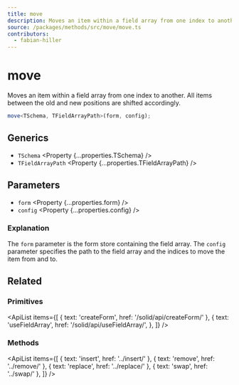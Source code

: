```yaml
---
title: move
description: Moves an item within a field array from one index to another.
source: /packages/methods/src/move/move.ts
contributors:
  - fabian-hiller
---
```



# move

Moves an item within a field array from one index to another. All items between the old and new positions are shifted accordingly.

```ts
move<TSchema, TFieldArrayPath>(form, config);
```

## Generics

- `TSchema` <Property {...properties.TSchema} />
- `TFieldArrayPath` <Property {...properties.TFieldArrayPath} />

## Parameters

- `form` <Property {...properties.form} />
- `config` <Property {...properties.config} />

### Explanation

The `form` parameter is the form store containing the field array. The `config` parameter specifies the path to the field array and the indices to move the item from and to.

## Related

### Primitives

<ApiList
  items={[
    { text: 'createForm', href: '/solid/api/createForm/' },
    {
      text: 'useFieldArray',
      href: '/solid/api/useFieldArray/',
    },
  ]}
/>

### Methods

<ApiList
  items={[
    { text: 'insert', href: '../insert/' },
    { text: 'remove', href: '../remove/' },
    { text: 'replace', href: '../replace/' },
    { text: 'swap', href: '../swap/' },
  ]}
/>
